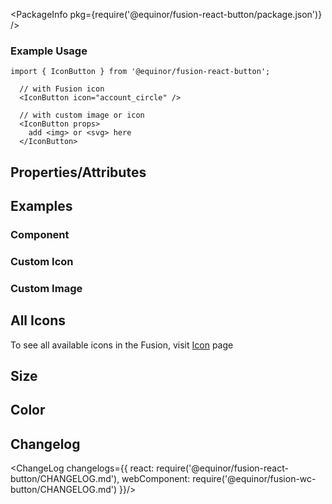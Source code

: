 
<Meta title="Input/Button/Icon" />

<PackageInfo pkg={require('@equinor/fusion-react-button/package.json')} />

### Example Usage

```tsx
import { IconButton } from '@equinor/fusion-react-button';

  // with Fusion icon
  <IconButton icon="account_circle" />

  // with custom image or icon
  <IconButton props>
    add <img> or <svg> here
  </IconButton>
```

## Properties/Attributes

<ArgsTable of={IconButton} />

## Examples

### Component

<Canvas>
  <Story id="examples-button-iconbutton--component" />
</Canvas>

### Custom Icon
<Canvas>
  <Story id="examples-button-iconbutton--custom-icon" />
</Canvas>

### Custom Image
<Canvas>
  <Story id="examples-button-iconbutton--custom-image" />
</Canvas>

## All Icons
To see all available icons in the Fusion, visit [Icon](?path=/docs/data-icon--page) page

## Size
<Story id="snapshots-button-icon--size" />

## Color
<Story id="snapshots-button-icon--color" />

## Changelog

<ChangeLog changelogs={{
  react: require('@equinor/fusion-react-button/CHANGELOG.md'), 
  webComponent: require('@equinor/fusion-wc-button/CHANGELOG.md')
}}/>

